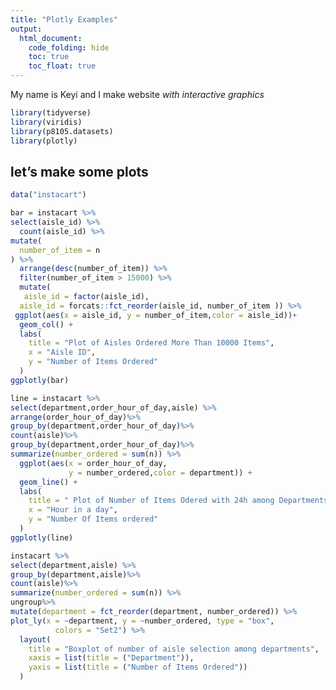 ```yaml
---
title: "Plotly Examples"
output: 
  html_document:
    code_folding: hide
    toc: true
    toc_float: true
---
```


My name is Keyi and I make website _with interactive graphics_

```r
library(tidyverse)
library(viridis)
library(p8105.datasets)
library(plotly)
```

## let's make some plots

```r
data("instacart")
```


```r
bar = instacart %>%
select(aisle_id) %>%
  count(aisle_id) %>%
mutate(
  number_of_item = n
) %>%
  arrange(desc(number_of_item)) %>%
  filter(number_of_item > 15000) %>%
  mutate(
   aisle_id = factor(aisle_id),
  aisle_id = forcats::fct_reorder(aisle_id, number_of_item )) %>%
 ggplot(aes(x = aisle_id, y = number_of_item,color = aisle_id))+
  geom_col() +
  labs(
    title = "Plot of Aisles Ordered More Than 10000 Items",
    x = "Aisle ID",
    y = "Number of Items Ordered"
  ) 
ggplotly(bar)


```

```r
line = instacart %>%
select(department,order_hour_of_day,aisle) %>%
arrange(order_hour_of_day)%>%
group_by(department,order_hour_of_day)%>%
count(aisle)%>%
group_by(department,order_hour_of_day)%>%
summarize(number_ordered = sum(n)) %>%
  ggplot(aes(x = order_hour_of_day,
             y = number_ordered,color = department)) +
  geom_line() +
  labs(
    title = " Plot of Number of Items Odered with 24h among Departments ",
    x = "Hour in a day",
    y = "Number Of Items ordered"
  )
ggplotly(line)


```


```r
instacart %>%
select(department,aisle) %>%
group_by(department,aisle)%>%
count(aisle)%>%
summarize(number_ordered = sum(n)) %>%
ungroup%>%
mutate(department = fct_reorder(department, number_ordered)) %>% 
plot_ly(x = ~department, y = ~number_ordered, type = "box",
          colors = "Set2") %>%
  layout(
    title = "Boxplot of number of aisle selection among departments",
    xaxis = list(title = ("Department")),
    yaxis = list(title = ("Number of Items Ordered"))
  )
  



```


